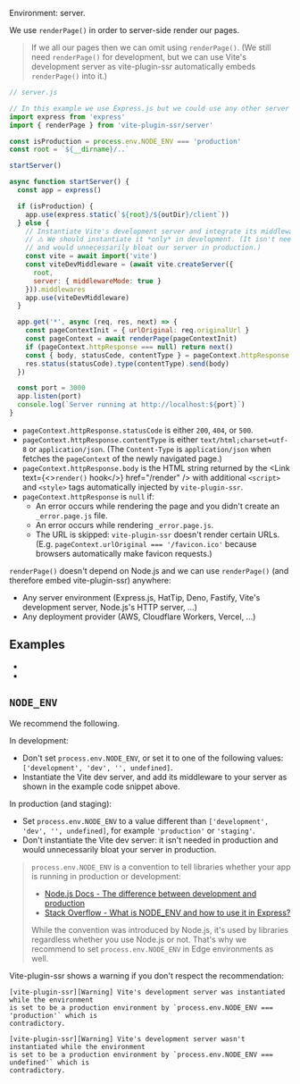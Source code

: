 
Environment: server.

We use `renderPage()` in order to server-side render our pages.

> If we <Link text="pre-render" href="/pre-rendering" /> all our pages then we can omit using `renderPage()`. (We still need `renderPage()` for development, but we can use Vite's development server as vite-plugin-ssr automatically embeds `renderPage()` into it.)

```js
// server.js

// In this example we use Express.js but we could use any other server framework
import express from 'express'
import { renderPage } from 'vite-plugin-ssr/server'

const isProduction = process.env.NODE_ENV === 'production'
const root = `${__dirname}/..`

startServer()

async function startServer() {
  const app = express()

  if (isProduction) {
    app.use(express.static(`${root}/${outDir}/client`))
  } else {
    // Instantiate Vite's development server and integrate its middleware to our server.
    // ⚠️ We should instantiate it *only* in development. (It isn't needed in production
    // and would unnecessarily bloat our server in production.)
    const vite = await import('vite')
    const viteDevMiddleware = (await vite.createServer({
      root,
      server: { middlewareMode: true }
    })).middlewares
    app.use(viteDevMiddleware)
  }

  app.get('*', async (req, res, next) => {
    const pageContextInit = { urlOriginal: req.originalUrl }
    const pageContext = await renderPage(pageContextInit)
    if (pageContext.httpResponse === null) return next()
    const { body, statusCode, contentType } = pageContext.httpResponse
    res.status(statusCode).type(contentType).send(body)
  })

  const port = 3000
  app.listen(port)
  console.log(`Server running at http://localhost:${port}`)
}
```

- `pageContext.httpResponse.statusCode` is either `200`, `404`, or `500`.
- `pageContext.httpResponse.contentType` is either `text/html;charset=utf-8` or `application/json`. (The `Content-Type` is `application/json` when <Link text="Client Routing" href="/client-routing" /> fetches the `pageContext` of the newly navigated page.)
- `pageContext.httpResponse.body` is the HTML string returned by the <Link text={<><code>render()</code> hook</>} href="/render" /> with additional `<script>` and `<style>` tags automatically injected by `vite-plugin-ssr`.
- `pageContext.httpResponse` is `null` if:
   - An error occurs while rendering the page and you didn't create an `_error.page.js` file.
   - An error occurs while rendering `_error.page.js`.
   - The URL is skipped: `vite-plugin-ssr` doesn't render certain URLs. (E.g. `pageContext.urlOriginal === '/favicon.ico'` because browsers automatically make favicon requests.)

`renderPage()` doesn't depend on Node.js and we can use `renderPage()` (and therefore embed vite-plugin-ssr) anywhere:
 - Any server environment (Express.js, HatTip, Deno, Fastify, Vite's development server, Node.js's HTTP server, ...)
 - Any deployment provider (AWS, Cloudflare Workers, Vercel, ...)


## Examples

 - <RepoLink text='With JavaScript' path='/boilerplates/boilerplate-vue/server/index.js' />
 - <RepoLink text='With TypeScript' path='/boilerplates/boilerplate-vue-ts/server/index.ts' />


## `NODE_ENV`

We recommend the following.

In development:
- Don't set `process.env.NODE_ENV`, or set it to one of the following values: `['development', 'dev', '', undefined]`.
- Instantiate the Vite dev server, and add its middleware to your server as shown in the example code snippet above.

In production (and staging):
- Set `process.env.NODE_ENV` to a value different than `['development', 'dev', '', undefined]`, for example `'production'` or `'staging'`.
- Don't instantiate the Vite dev server: it isn't needed in production and would unnecessarily bloat your server in production.

> `process.env.NODE_ENV` is a convention to tell libraries whether your app is running in production or development:
>
> - [Node.js Docs - The difference between development and production](https://nodejs.dev/en/learn/nodejs-the-difference-between-development-and-production/#:~:text=You%20can%20signal%20Node.js%20that%20you%20are%20running%20in%20production%20by%20setting%20the%20NODE_ENV%3Dproduction%20environment%20variable.)
> - [Stack Overflow - What is NODE_ENV and how to use it in Express?](https://stackoverflow.com/questions/16978256/what-is-node-env-and-how-to-use-it-in-express/16979503#16979503:~:text=NODE_ENV%20specifically%20is%20used%20(by%20convention)%20to%20state%20whether%20a%20particular%20environment%20is%20a%20production%20or%20a%20development%20environment.)
>
> While the convention was introduced by Node.js, it's used by libraries regardless whether you use Node.js or not. That's why we recommend to set `process.env.NODE_ENV` in Edge environments as well.

Vite-plugin-ssr shows a warning if you don't respect the recommendation:

```
[vite-plugin-ssr][Warning] Vite's development server was instantiated while the environment
is set to be a production environment by `process.env.NODE_ENV === 'production'` which is
contradictory.
```
```
[vite-plugin-ssr][Warning] Vite's development server wasn't instantiated while the environment
is set to be a production environment by `process.env.NODE_ENV === undefined'` which is
contradictory.
```
